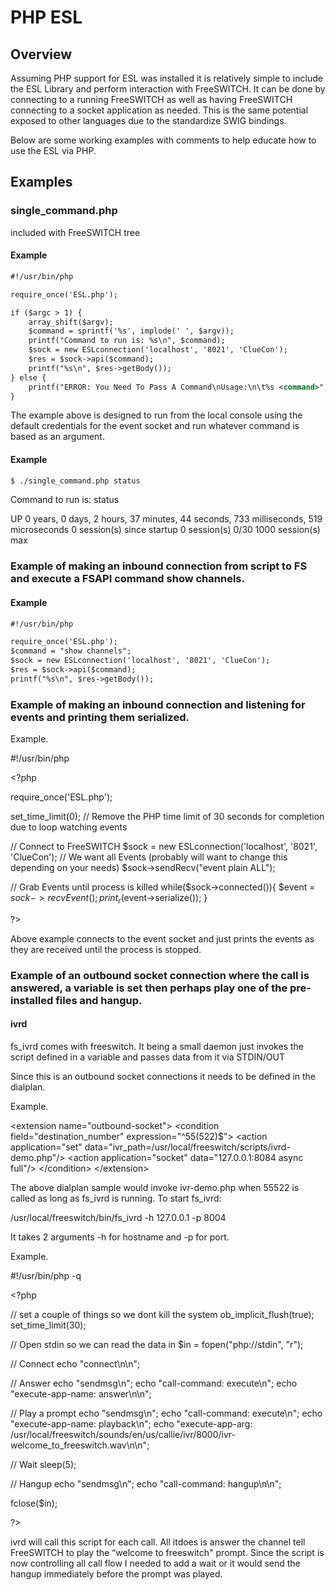 
# PHP ESL 

 

## Overview

Assuming PHP support for ESL was installed it is relatively simple to include the ESL Library and perform interaction with FreeSWITCH. It can be done by connecting to a running FreeSWITCH as well as having FreeSWITCH connecting to a socket application as needed. This is the same potential exposed to other languages due to the standardize SWIG bindings.

Below are some working examples with comments to help educate how to use the ESL via PHP.

## Examples

###  single_command.php

included with FreeSWITCH tree  

#### Example

```xml
#!/usr/bin/php

require_once('ESL.php');

if ($argc > 1) {
    array_shift($argv);
    $command = sprintf('%s', implode(' ', $argv));
    printf("Command to run is: %s\n", $command);
    $sock = new ESLconnection('localhost', '8021', 'ClueCon');
    $res = $sock->api($command);
    printf("%s\n", $res->getBody());
} else {
    printf("ERROR: You Need To Pass A Command\nUsage:\n\t%s <command>", $argv[0]);
}
```

The example above is designed to run from the local console using the default credentials for the event socket and run whatever command is based as an argument.

#### Example

```xml
$ ./single_command.php status
```

Command to run is: status

UP 0 years, 0 days, 2 hours, 37 minutes, 44 seconds, 733 milliseconds, 519 microseconds
0 session(s) since startup
0 session(s) 0/30
1000 session(s) max

###  Example of making an inbound connection from script to FS and execute a FSAPI command show channels. 

#### Example

```xml
#!/usr/bin/php

require_once('ESL.php');
$command = "show channels";
$sock = new ESLconnection('localhost', '8021', 'ClueCon');
$res = $sock->api($command);
printf("%s\n", $res->getBody());
```

### Example of making an inbound connection and listening for events and printing them serialized. 

Example.

#!/usr/bin/php

\<?php

require_once('ESL.php');

set_time_limit(0); // Remove the PHP time limit of 30 seconds for completion due to loop watching events

// Connect to FreeSWITCH
$sock = new ESLconnection('localhost', '8021', 'ClueCon');
// We want all Events (probably will want to change this depending on your needs)
$sock->sendRecv("event plain ALL");


// Grab Events until process is killed
while($sock->connected())\{
$event = $sock->recvEvent();
print_r($event->serialize());
}

?>

Above example connects to the event socket and just prints the events as they are received until the process is stopped.

###  Example of an outbound socket connection where the call is answered, a variable is set then perhaps play one of the pre-installed files and hangup. 

####  ivrd 

fs\_ivrd comes with freeswitch. It being a small daemon just invokes the script defined in a variable and passes data from it via STDIN/OUT

Since this is an outbound socket connections it needs to be defined in the dialplan.

  
 Example.

\<extension name="outbound-socket">
\<condition field="destination_number" expression="^55(522)$">
\<action application="set" data="ivr_path=/usr/local/freeswitch/scripts/ivrd-demo.php"/>
\<action application="socket" data="127.0.0.1:8084 async full"/>
\</condition>
\</extension>

The above dialplan sample would invoke ivr-demo.php when 55522 is called as long as fs\_ivrd is running. To start fs\_ivrd:

/usr/local/freeswitch/bin/fs\_ivrd -h 127.0.0.1 -p 8004

  
 It takes 2 arguments -h for hostname and -p for port.

Example.

#!/usr/bin/php -q

\<?php

// set a couple of things so we dont kill the system
ob_implicit_flush(true);
set_time_limit(30);

// Open stdin so we can read the data in
$in = fopen("php://stdin", "r");

// Connect
echo "connect\n\n";

// Answer
echo "sendmsg\n";
echo "call-command: execute\n";
echo "execute-app-name: answer\n\n";

// Play a prompt
echo "sendmsg\n";
echo "call-command: execute\n";
echo "execute-app-name: playback\n";
echo "execute-app-arg: /usr/local/freeswitch/sounds/en/us/callie/ivr/8000/ivr-welcome_to_freeswitch.wav\n\n";

// Wait
sleep(5);

// Hangup
echo "sendmsg\n";
echo "call-command: hangup\n\n";

fclose($in);

?>

ivrd will call this script for each call. All itdoes is answer the channel tell FreeSWITCH to play the “welcome to freeswitch" prompt. Since the script is now controlling all call flow I needed to add a wait or it would send the hangup immediately before the prompt was played.


